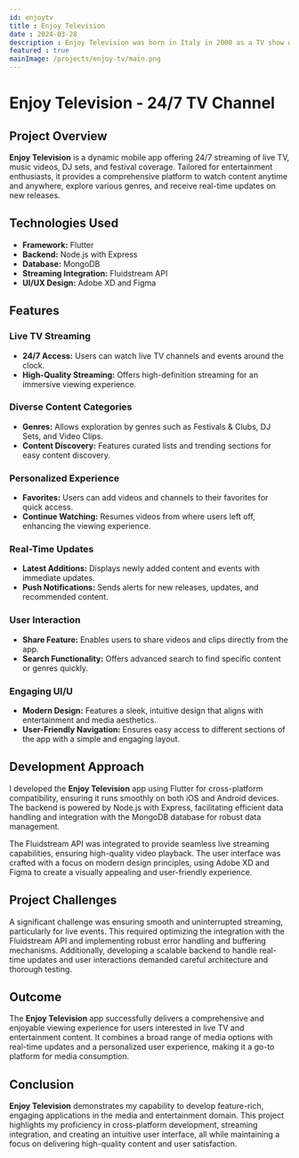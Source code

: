 ```yaml
---
id: enjoytv
title : Enjoy Television
date : 2024-03-28
description : Enjoy Television was born in Italy in 2000 as a TV show whose purpose was to show through the eye of the camera and our interviews the world clubbing scene at 360 ° in order to promote music, clubs / festivals, artists, promoters and the whole and the music industry. Enjoy Television was a TV show that showed all the beauty of the dance music world, the music industry and how to having fun on the 4 corners of the Planet. After 1200 weekly episodes, 1 million daily Tv viewers, after having traveled the world for more than 12 years, touching all the iconic places of entertainment such as Ibiza, Miami, Mykonos, Amsterdam, South America, Caribbean and after having interviewed an
featured : true
mainImage: /projects/enjoy-tv/main.png
---
```


# Enjoy Television - 24/7 TV Channel

## Project Overview

**Enjoy Television** is a dynamic mobile app offering 24/7 streaming of live TV, music videos, DJ sets, and festival coverage. Tailored for entertainment enthusiasts, it provides a comprehensive platform to watch content anytime and anywhere, explore various genres, and receive real-time updates on new releases.

## Technologies Used

- **Framework:** Flutter
- **Backend:** Node.js with Express
- **Database:** MongoDB
- **Streaming Integration:** Fluidstream API
- **UI/UX Design:** Adobe XD and Figma

## Features

### Live TV Streaming

- **24/7 Access:** Users can watch live TV channels and events around the clock.
- **High-Quality Streaming:** Offers high-definition streaming for an immersive viewing experience.

### Diverse Content Categories

- **Genres:** Allows exploration by genres such as Festivals & Clubs, DJ Sets, and Video Clips.
- **Content Discovery:** Features curated lists and trending sections for easy content discovery.

### Personalized Experience

- **Favorites:** Users can add videos and channels to their favorites for quick access.
- **Continue Watching:** Resumes videos from where users left off, enhancing the viewing experience.

### Real-Time Updates

- **Latest Additions:** Displays newly added content and events with immediate updates.
- **Push Notifications:** Sends alerts for new releases, updates, and recommended content.

### User Interaction

- **Share Feature:** Enables users to share videos and clips directly from the app.
- **Search Functionality:** Offers advanced search to find specific content or genres quickly.

### Engaging UI/U

- **Modern Design:** Features a sleek, intuitive design that aligns with entertainment and media aesthetics.
- **User-Friendly Navigation:** Ensures easy access to different sections of the app with a simple and engaging layout.

## Development Approach

I developed the **Enjoy Television** app using Flutter for cross-platform compatibility, ensuring it runs smoothly on both iOS and Android devices. The backend is powered by Node.js with Express, facilitating efficient data handling and integration with the MongoDB database for robust data management.

The Fluidstream API was integrated to provide seamless live streaming capabilities, ensuring high-quality video playback. The user interface was crafted with a focus on modern design principles, using Adobe XD and Figma to create a visually appealing and user-friendly experience.

## Project Challenges

A significant challenge was ensuring smooth and uninterrupted streaming, particularly for live events. This required optimizing the integration with the Fluidstream API and implementing robust error handling and buffering mechanisms. Additionally, developing a scalable backend to handle real-time updates and user interactions demanded careful architecture and thorough testing.

## Outcome

The **Enjoy Television** app successfully delivers a comprehensive and enjoyable viewing experience for users interested in live TV and entertainment content. It combines a broad range of media options with real-time updates and a personalized user experience, making it a go-to platform for media consumption.

## Conclusion

**Enjoy Television** demonstrates my capability to develop feature-rich, engaging applications in the media and entertainment domain. This project highlights my proficiency in cross-platform development, streaming integration, and creating an intuitive user interface, all while maintaining a focus on delivering high-quality content and user satisfaction.
